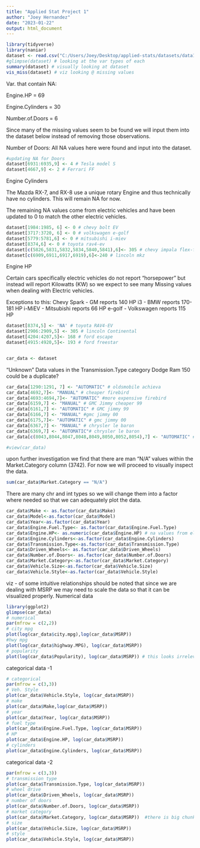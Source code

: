 ```yaml
---
title: "Applied Stat Project 1"
author: "Joey Hernandez"
date: "2023-01-22"
output: html_document
---
```



```r
library(tidyverse)
library(naniar)
dataset <- read.csv("C:/Users/Joey/Desktop/applied-stats/datasets/data1.csv")
#glimpse(dataset) # looking at the var types of each
summary(dataset) # visually looking at dataset
vis_miss(dataset) # viz looking @ missing values

```
Var. that contain NA:

Engine.HP = 69

Engine.Cylinders = 30

Number.of.Doors = 6 

Since many of the missing values seem to be found we will input them into the dataset below instead of removing those observations.

Number of Doors: All NA values here were found and input into the dataset.
```r
#updating NA for Doors
dataset[6931:6935,9] <- 4 # Tesla model S
dataset[4667,9] <- 2 # Ferrari FF 

```


Engine Cylinders

The Mazda RX-7, and RX-8 use a unique rotary Engine and thus technically have no cylinders. This will remain NA for now. 

The remaining NA values come from electric vehicles and have been updated to 0 to match the other electric vehicles.
```r
dataset[1984:1985, 6] <- 0 # chevy bolt EV
dataset[3717:3720, 6] <- 0 # volkswagen e-golf
dataset[5779:5781,6] <- 0 # mitsubishi i-miev
dataset[8374,6] <- 0 # toyota rav4-ev
dataset[c(5826,5831,5832,5834,5840,5841),6]<- 305 # chevy impala flex-fuel
dataset[c(6909,6911,6917,6919),6]<-240 # lincoln mkz

```

Engine HP

Certain cars specifically electric vehicles do not report "horsepower" but instead will report Kilowatts (KW)
so we expect to see many Missing values when dealing with Electric vehicles. 

Exceptions to this:
Chevy Spark - GM reports 140 HP
i3 - BMW reports 170-181 HP
i-MiEV - Mitsubishi reports 66 HP
e-golf - Volkswagen reports 115 HP


```r
dataset[8374,5] <- 'NA' # toyota RAV4-EV
dataset[2906:2909,5] <- 305 # lincoln Continental
dataset[4204:4207,5]<- 168 # ford escape
dataset[4915:4920,5]<- 193 # ford freestar


car_data <- dataset

```


"Unknown" Data values in the Transmission.Type category
Dodge Ram 150 could be a duplicate? 

```r
car_data[1290:1291, 7] <- "AUTOMATIC" # oldsmobile achieva
car_data[4692,7]<- "MANUAL" # cheaper firebird
car_data[4693:4694,7]<- "AUTOMATIC" #more expensive firebird
car_data[6159,7] <- "MANUAL" # GMC Jimmy cheaper 99
car_data[6161,7] <- "AUTOMATIC" # GMC jimmy 99
car_data[6166,7] <- "MANUAL" #gmc jimmy 00
car_data[6175,7]<- "AUTOMATIC" # gmc jimmy 00
car_data[6367,7] <- "MANUAL" # chrysler le baron 
car_data[6369,7] <- "AUTOMATIC"# chrysler le baron 
car_data[c(8043,8044,8047,8048,8049,8050,8052,8054),7] <- "AUTOMATIC" # dodge ram 150

#view(car_data)

```

upon further investigation we find that there are man "N/A" values within the 
Market.Category column (3742). 
For now we will proceed to visually inspect the data. 
```r
sum(car_data$Market.Category == "N/A")

```


There are many chr and int types so we will change them into a factor where needed so that we can adequately plot the data.
```r
car_data$Make <- as.factor(car_data$Make)
car_data$Model<-as.factor(car_data$Model)
car_data$Year<-as.factor(car_data$Year)
car_data$Engine.Fuel.Type<- as.factor(car_data$Engine.Fuel.Type)
car_data$Engine.HP<- as.numeric(car_data$Engine.HP) # na values from elec. vehic. 
car_data$Engine.Cylinders<-as.factor(car_data$Engine.Cylinders)
car_data$Transmission.Type<-as.factor(car_data$Transmission.Type)
car_data$Driven_Wheels<- as.factor(car_data$Driven_Wheels)
car_data$Number.of.Doors<- as.factor(car_data$Number.of.Doors)
car_data$Market.Category<-as.factor(car_data$Market.Category)
car_data$Vehicle.Size<-as.factor(car_data$Vehicle.Size)
car_data$Vehicle.Style<-as.factor(car_data$Vehicle.Style)
```



viz - of some intuitive relationships
should be noted that since we are dealing with MSRP we may need to scale the data so that it can be visualized properly.
Numerical data
```r
library(ggplot2)
glimpse(car_data)
# numerical 
par(mfrow = c(2,2))
# city mpg
plot(log(car_data$city.mpg),log(car_data$MSRP))
#hwy mpg
plot(log(car_data$highway.MPG), log(car_data$MSRP))
# popularity
plot(log(car_data$Popularity), log(car_data$MSRP)) # this looks irrelevant ?

```

categorical data -1 
```r
# categorical 
par(mfrow = c(3,3))
# Veh. Style
plot(car_data$Vehicle.Style, log(car_data$MSRP))
# make
plot(car_data$Make,log(car_data$MSRP))
# year 
plot(car_data$Year, log(car_data$MSRP))
# fuel type
plot(car_data$Engine.Fuel.Type, log(car_data$MSRP))
# HP 
plot(car_data$Engine.HP, log(car_data$MSRP))
# cylinders
plot(car_data$Engine.Cylinders, log(car_data$MSRP))
```

categorical data -2
```r
par(mfrow = c(3,3))
# transmission type
plot(car_data$Transmission.Type, log(car_data$MSRP))
# wheel drive
plot(car_data$Driven_Wheels, log(car_data$MSRP))
# number of doors
plot(car_data$Number.of.Doors, log(car_data$MSRP))
# market category
plot(car_data$Market.Category, log(car_data$MSRP))  #there is big chunk of missing values this may be unreliable
# size
plot(car_data$Vehicle.Size, log(car_data$MSRP))
# style
plot(car_data$Vehicle.Style, log(car_data$MSRP))

```